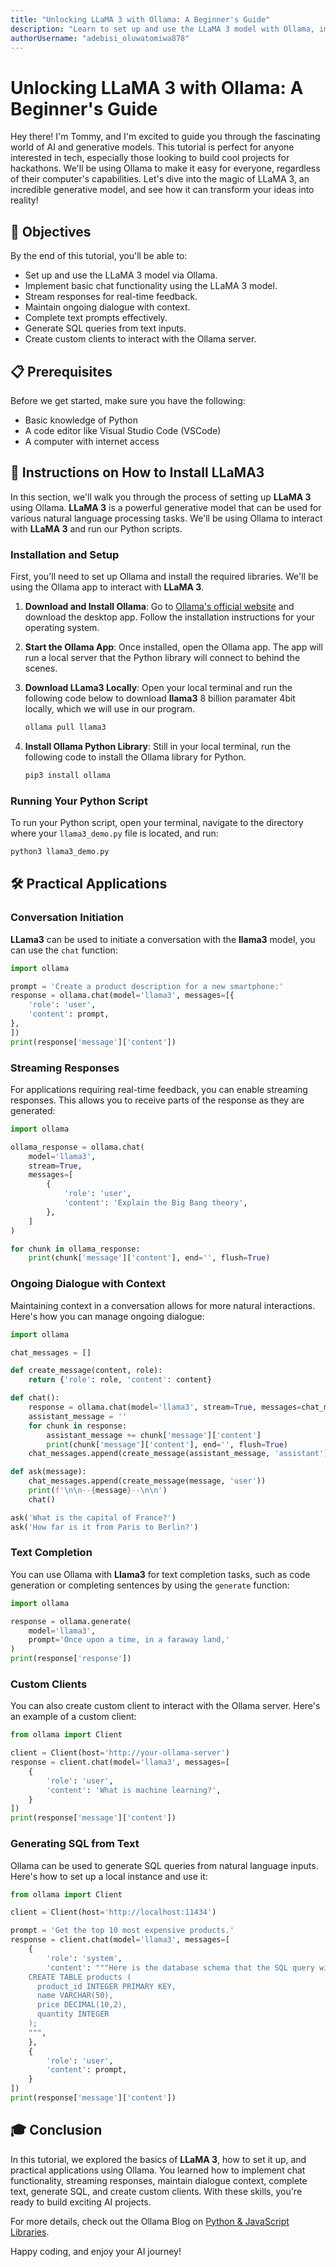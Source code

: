 ---
title: "Unlocking LLaMA 3 with Ollama: A Beginner's Guide"
description: "Learn to set up and use the LLaMA 3 model with Ollama, implementing practical applications like chat functionality, text completion, and more."
authorUsername: "adebisi_oluwatomiwa878"
---

# Unlocking LLaMA 3 with Ollama: A Beginner's Guide

Hey there! I'm Tommy, and I'm excited to guide you through the fascinating world of AI and generative models. This tutorial is perfect for anyone interested in tech, especially those looking to build cool projects for hackathons. We'll be using Ollama to make it easy for everyone, regardless of their computer's capabilities. Let's dive into the magic of LLaMA 3, an incredible generative model, and see how it can transform your ideas into reality!


## 🎯 Objectives
By the end of this tutorial, you'll be able to:
- Set up and use the LLaMA 3 model via Ollama.
- Implement basic chat functionality using the LLaMA 3 model.
- Stream responses for real-time feedback.
- Maintain ongoing dialogue with context.
- Complete text prompts effectively.
- Generate SQL queries from text inputs.
- Create custom clients to interact with the Ollama server.

## 📋 Prerequisites 
Before we get started, make sure you have the following:
- Basic knowledge of Python
- A code editor like Visual Studio Code (VSCode)
- A computer with internet access

## 🚀 Instructions on How to Install LLaMA3
In this section, we'll walk you through the process of setting up **LLaMA 3** using Ollama. **LLaMA 3** is a powerful generative model that can be used for various natural language processing tasks. We'll be using Ollama to interact with **LLaMA 3** and run our Python scripts.

### Installation and Setup
First, you'll need to set up Ollama and install the required libraries. We'll be using the Ollama app to interact with **LLaMA 3**.

1. **Download and Install Ollama**: Go to [Ollama's official website](https://www.ollama.com/) and download the desktop app. Follow the installation instructions for your operating system.

2. **Start the Ollama App**: Once installed, open the Ollama app. The app will run a local server that the Python library will connect to behind the scenes.

3. **Download LLama3 Locally**: Open your local terminal and run the following code below to download **llama3** 8 billion paramater 4bit locally, which we will use in our program.
    ```python
   ollama pull llama3
   ```

4. **Install Ollama Python Library**: Still in your local terminal, run the following code to install the Ollama library for Python.
    ```bash
   pip3 install ollama
   ```

### Running Your Python Script
To run your Python script, open your terminal, navigate to the directory where your `llama3_demo.py` file is located, and run:

```bash
python3 llama3_demo.py
```

## 🛠️ Practical Applications

### Conversation Initiation
**LLama3** can be used to initiate a conversation with the **llama3** model, you can use the `chat` function:

```python
import ollama

prompt = 'Create a product description for a new smartphone:'
response = ollama.chat(model='llama3', messages=[{
    'role': 'user',
    'content': prompt,
},
])
print(response['message']['content'])
```

### Streaming Responses
For applications requiring real-time feedback, you can enable streaming responses. This allows you to receive parts of the response as they are generated:

```python
import ollama

ollama_response = ollama.chat(
    model='llama3',
    stream=True,
    messages=[
        {
            'role': 'user',
            'content': 'Explain the Big Bang theory',
        },
    ]
)

for chunk in ollama_response:
    print(chunk['message']['content'], end='', flush=True)
```

### Ongoing Dialogue with Context
Maintaining context in a conversation allows for more natural interactions. Here's how you can manage ongoing dialogue:

```python
import ollama

chat_messages = []

def create_message(content, role):
    return {'role': role, 'content': content}

def chat():
    response = ollama.chat(model='llama3', stream=True, messages=chat_messages)
    assistant_message = ''
    for chunk in response:
        assistant_message += chunk['message']['content']
        print(chunk['message']['content'], end='', flush=True)
    chat_messages.append(create_message(assistant_message, 'assistant'))

def ask(message):
    chat_messages.append(create_message(message, 'user'))
    print(f'\n\n--{message}--\n\n')
    chat()

ask('What is the capital of France?')
ask('How far is it from Paris to Berlin?')
```

### Text Completion
You can use Ollama with **Llama3** for text completion tasks, such as code generation or completing sentences by using the `generate` function:

```python
import ollama

response = ollama.generate(
    model='llama3',
    prompt='Once upon a time, in a faraway land,'
)
print(response['response'])
```

### Custom Clients
You can also create custom client to interact with the Ollama server. Here's an example of a custom client:

```python
from ollama import Client

client = Client(host='http://your-ollama-server')
response = client.chat(model='llama3', messages=[
    {
        'role': 'user',
        'content': 'What is machine learning?',
    }
])
print(response['message']['content'])
```

### Generating SQL from Text
Ollama can be used to generate SQL queries from natural language inputs. Here's how to set up a local instance and use it:

```python
from ollama import Client

client = Client(host='http://localhost:11434')

prompt = 'Get the top 10 most expensive products.'
response = client.chat(model='llama3', messages=[
    {
        'role': 'system',
        'content': """Here is the database schema that the SQL query will run on:
    CREATE TABLE products (
      product_id INTEGER PRIMARY KEY,
      name VARCHAR(50),
      price DECIMAL(10,2),
      quantity INTEGER
    );
    """,
    },
    {
        'role': 'user',
        'content': prompt,
    }
])
print(response['message']['content'])
```

## 🎓 Conclusion

In this tutorial, we explored the basics of **LLaMA 3**, how to set it up, and practical applications using Ollama. You learned how to implement chat functionality, streaming responses, maintain dialogue context, complete text, generate SQL, and create custom clients. With these skills, you're ready to build exciting AI projects. <br>

For more details, check out the Ollama Blog on [Python & JavaScript Libraries](https://ollama.com/blog/python-javascript-libraries).

Happy coding, and enjoy your AI journey!